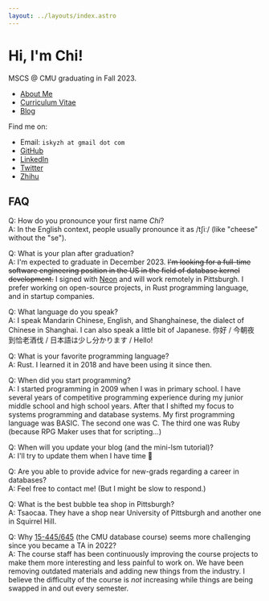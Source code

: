 ```yaml
---
layout: ../layouts/index.astro
---
```



# Hi, I'm Chi!

MSCS @ CMU graduating in Fall 2023.

* [About Me](/about/)
* <a href={CV_URL}>Curriculum Vitae</a>
* [Blog](/blog/)

Find me on:

* Email: `iskyzh at gmail dot com`
* [GitHub](https://github.com/skyzh)
* [LinkedIn](https://www.linkedin.com/in/alex-chi-skyzh/)
* [Twitter](https://twitter.com/iskyzh)
* [Zhihu](https://www.zhihu.com/people/skyzh)


## FAQ

Q: How do you pronounce your first name *Chi*? \
A: In the English context, people usually pronounce it as /tʃiː/ (like "cheese" without the "se").

Q: What is your plan after graduation? \
A: I'm expected to graduate in December 2023. ~~I'm looking for a full-time software engineering position in the US in the field of database kernel development.~~ I signed with [Neon](https://neon.tech) and will work remotely in Pittsburgh. I prefer working on open-source projects, in Rust programming language, and in startup companies.

Q: What language do you speak? \
A: I speak Mandarin Chinese, English, and Shanghainese, the dialect of Chinese in Shanghai. I can also speak a little bit of Japanese. 你好 / 今朝夜到恰老酒伐 / 日本語は少し分かります / Hello!

Q: What is your favorite programming language? \
A: Rust. I learned it in 2018 and have been using it since then.

Q: When did you start programming? \
A: I started programming in 2009 when I was in primary school. I have several years of competitive programming experience during my junior middle school and high school years. After that I shifted my focus to systems programming and database systems. My first programming language was BASIC. The second one was C. The third one was Ruby (because RPG Maker uses that for scripting...)

Q: When will you update your blog (and the mini-lsm tutorial)? \
A: I'll try to update them when I have time 🫠

Q: Are you able to provide advice for new-grads regarding a career in databases? \
A: Feel free to contact me! (But I might be slow to respond.)

Q: What is the best bubble tea shop in Pittsburgh? \
A: Tsaocaa. They have a shop near University of Pittsburgh and another one in Squirrel Hill.

Q: Why [15-445/645](https://15445.courses.cs.cmu.edu/) (the CMU database course) seems more challenging since you became a TA in 2022? \
A: The course staff has been continuously improving the course projects to make them more interesting and less painful to work on. We have been removing outdated materials and adding new things from the industry. I believe the difficulty of the course is *not* increasing while things are being swapped in and out every semester.
